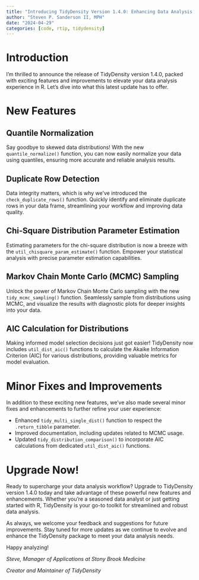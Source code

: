```yaml
---
title: "Introducing TidyDensity Version 1.4.0: Enhancing Data Analysis in R"
author: "Steven P. Sanderson II, MPH"
date: "2024-04-29"
categories: [code, rtip, tidydensity]
---
```


# Introduction

I'm thrilled to announce the release of TidyDensity version 1.4.0, packed with exciting features and improvements to elevate your data analysis experience in R. Let's dive into what this latest update has to offer.

# New Features

## Quantile Normalization

Say goodbye to skewed data distributions! With the new `quantile_normalize()` function, you can now easily normalize your data using quantiles, ensuring more accurate and reliable analysis results.

## Duplicate Row Detection

Data integrity matters, which is why we've introduced the `check_duplicate_rows()` function. Quickly identify and eliminate duplicate rows in your data frame, streamlining your workflow and improving data quality.

## Chi-Square Distribution Parameter Estimation

Estimating parameters for the chi-square distribution is now a breeze with the `util_chisquare_param_estimate()` function. Empower your statistical analysis with precise parameter estimation capabilities.

## Markov Chain Monte Carlo (MCMC) Sampling

Unlock the power of Markov Chain Monte Carlo sampling with the new `tidy_mcmc_sampling()` function. Seamlessly sample from distributions using MCMC, and visualize the results with diagnostic plots for deeper insights into your data.

## AIC Calculation for Distributions

Making informed model selection decisions just got easier! TidyDensity now includes `util_dist_aic()` functions to calculate the Akaike Information Criterion (AIC) for various distributions, providing valuable metrics for model evaluation.

# Minor Fixes and Improvements

In addition to these exciting new features, we've also made several minor fixes and enhancements to further refine your user experience:

- Enhanced `tidy_multi_single_dist()` function to respect the `.return_tibble` parameter.
- Improved documentation, including updates related to MCMC usage.
- Updated `tidy_distribution_comparison()` to incorporate AIC calculations from dedicated `util_dist_aic()` functions.

# Upgrade Now!

Ready to supercharge your data analysis workflow? Upgrade to TidyDensity version 1.4.0 today and take advantage of these powerful new features and enhancements. Whether you're a seasoned data analyst or just getting started with R, TidyDensity is your go-to toolkit for streamlined and robust data analysis.

As always, we welcome your feedback and suggestions for future improvements. Stay tuned for more updates as we continue to evolve and enhance the TidyDensity package to meet your data analysis needs.

Happy analyzing!

*Steve, Manager of Applications at Stony Brook Medicine*

*Creator and Maintainer of TidyDensity*